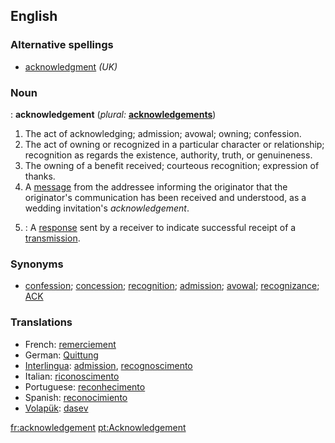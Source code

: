 ==English==

===Alternative spellings===
*[[acknowledgment]] ''(UK)''

===Noun===
{{US}}: '''acknowledgement'''  (''plural:'' '''[[acknowledgements]]''')
# The act of acknowledging; admission; avowal; owning; confession.
# The act of owning or recognized in a particular character or relationship; recognition as regards the existence, authority, truth, or genuineness.
# The owning of a benefit received; courteous recognition; expression of thanks.
# A [[message]] from the addressee informing the originator that the originator's communication has been received and understood, as a wedding invitation's ''acknowledgement''.
# {{cattag3|Telecommunications|Computing|Networking}}: A [[response]] sent by a receiver to indicate successful receipt of a [[w:transmission (telecommunications)|transmission]].

===Synonyms===
* [[confession]]; [[concession]]; [[recognition]]; [[admission]]; [[avowal]]; [[recognizance]]; [[ACK]]

===Translations===
*French: [[remerciement]] 
*German: [[Quittung]] 
*[[Interlingua]]: [[admission]], [[recognoscimento]] 
*Italian: [[riconoscimento]] 
*Portuguese: [[reconhecimento]] 
*Spanish: [[reconocimiento]]
*[[Volapük]]: [[dasev]]

[[fr:acknowledgement]]
[[pt:Acknowledgement]]